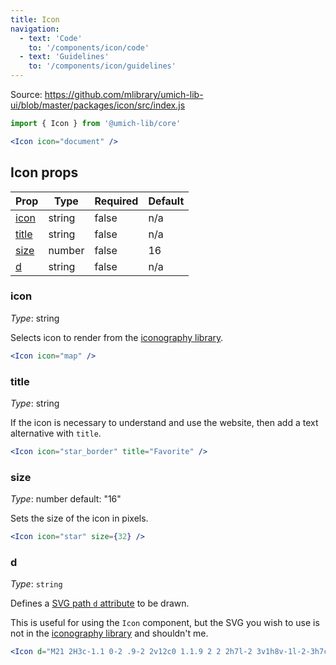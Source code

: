 ```yaml
---
title: Icon
navigation:
  - text: 'Code'
    to: '/components/icon/code'
  - text: 'Guidelines'
    to: '/components/icon/guidelines'
---
```



Source: https://github.com/mlibrary/umich-lib-ui/blob/master/packages/icon/src/index.js

```js
import { Icon } from '@umich-lib/core'
```

```jsx live=true
<Icon icon="document" />
```

## Icon props

|Prop|Type|Required|Default|
|----|----|--------|-------|
|[icon](#icon)|string|false|n/a|
|[title](#title)|string|false|n/a|
|[size](#size)|number|false|16|
|[d](#d)|string|false|n/a|

### icon

*Type*: string

Selects icon to render from the [iconography library](/guides/iconography/library).

```jsx live=true
<Icon icon="map" />
```

### title

*Type*: string

If the icon is necessary to understand and use the website, then add a text alternative with `title`.

```jsx live=true
<Icon icon="star_border" title="Favorite" />
```

### size

*Type*: number default: "16"

Sets the size of the icon in pixels.

```jsx live=true
<Icon icon="star" size={32} />
```

### d

*Type*: `string`

Defines a [SVG path `d` attribute](https://developer.mozilla.org/en-US/docs/Web/SVG/Attribute/d) to be drawn.

This is useful for using the `Icon` component, but the SVG you wish to use is not in the [iconography library](/guides/iconography/library) and shouldn't me.

```jsx live=true
<Icon d="M21 2H3c-1.1 0-2 .9-2 2v12c0 1.1.9 2 2 2h7l-2 3v1h8v-1l-2-3h7c1.1 0 2-.9 2-2V4c0-1.1-.9-2-2-2zm0 12H3V4h18v10z" />
```
